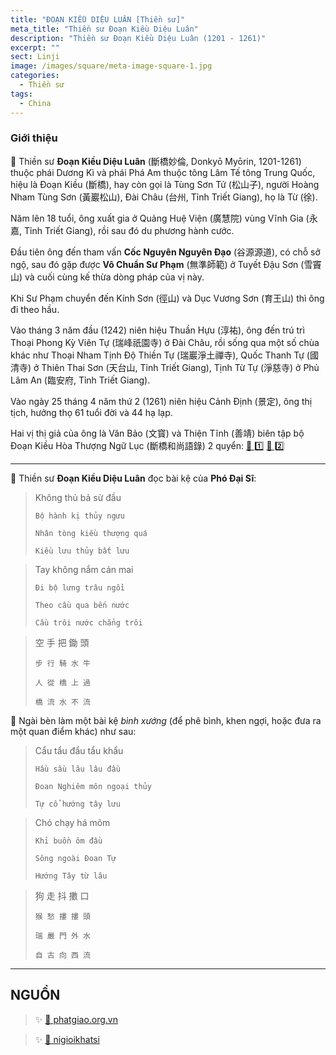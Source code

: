 ```yaml
---
title: "ĐOẠN KIỀU DIỆU LUÂN [Thiền sư]"
meta_title: "Thiền sư Đoạn Kiều Diệu Luân"
description: "Thiền sư Đoạn Kiều Diệu Luân (1201 - 1261)"
excerpt: ""
sect: Linji
image: /images/square/meta-image-square-1.jpg
categories:
  - Thiền sư
tags:
  - China
---
```


### Giới thiệu

🌸 Thiền sư **Đoạn Kiều Diệu Luân** (斷橋妙倫, Donkyō Myōrin, 1201-1261) thuộc phái Dương Kì và phái Phá Am thuộc tông Lâm Tế tông Trung Quốc, hiệu là Đoạn Kiều (斷橋), hay còn gọi là Tùng Sơn Tử (松山子), người Hoàng Nham Tùng Sơn (黃巖松山), Đài Châu (台州, Tỉnh Triết Giang), họ là Từ (徐).

Năm lên 18 tuổi, ông xuất gia ở Quảng Huệ Viện (廣慧院) vùng Vĩnh Gia (永嘉, Tỉnh Triết Giang), rồi sau đó du phương hành cước. 

Đầu tiên ông đến tham vấn **Cốc Nguyên Nguyên Đạo** (谷源源道), có chỗ sở ngộ, sau đó gặp được **Vô Chuẩn Sư Phạm** (無準師範) ở Tuyết Đậu Sơn (雪竇山) và cuối cùng kế thừa dòng pháp của vị này. 

Khi Sư Phạm chuyển đến Kính Sơn (徑山) và Dục Vương Sơn (育王山) thì ông đi theo hầu.

Vào tháng 3 năm đầu (1242) niên hiệu Thuần Hựu (淳祐), ông đến trú trì Thoại Phong Kỳ Viên Tự (瑞峰祇園寺) ở Đài Châu, rồi sống qua một số chùa khác như Thoại Nham Tịnh Độ Thiền Tự (瑞巖淨土禪寺), Quốc Thanh Tự (國清寺) ở Thiên Thai Sơn (天台山, Tỉnh Triết Giang), Tịnh Từ Tự (淨慈寺) ở Phủ Lâm An (臨安府, Tỉnh Triết Giang). 

Vào ngày 25 tháng 4 năm thứ 2 (1261) niên hiệu Cảnh Định (景定), ông thị tịch, hưởng thọ 61 tuổi đời và 44 hạ lạp. 

Hai vị thị giả của ông là Văn Bảo (文寳) và Thiện Tĩnh (善靖) biên tập bộ Đoạn Kiều Hòa Thượng Ngữ Lục (斷橋和尚語錄) 2 quyển:
<a href="https://www.rongmotamhon.net/xem-kinh_doan-kieu-dieu-luan-thien-su-ngu-luc-[%E6%96%B7%E6%A9%8B%E5%A6%99%E5%80%AB%E7%A6%AA%E5%B8%AB%E8%AA%9E%E9%8C%84]_qspptmgl_doi-chieu.html" target="_blank">🔗 1️⃣</a>
<a href="https://lienphathoi.org/xem-kinh_doan-kieu-dieu-luan-thien-su-ngu-luc-[%E6%96%B7%E6%A9%8B%E5%A6%99%E5%80%AB%E7%A6%AA%E5%B8%AB%E8%AA%9E%E9%8C%84]_qsppmgqk_doi-chieu.html" target="_blank">🔗 2️⃣</a>

***

🌸 Thiền sư **Đoạn Kiều Diệu Luân** đọc bài kệ của **Phó Đại Sĩ**:

<div className="markdown-columns-3">
  <blockquote>
    Không thủ bả sừ đầu

    Bộ hành kị thủy ngưu

    Nhân tòng kiều thượng quá

    Kiều lưu thủy bất lưu
  </blockquote>

  <blockquote>
    Tay không nắm cán mai

    Đi bộ lưng trâu ngồi

    Theo cầu qua bến nước

    Cầu trôi nước chẳng trôi
  </blockquote>
  <blockquote>
    空 手 把 鋤 頭

    步 行 騎 水 牛

    人 從 橋 上 過

    橋 流 水 不 流
  </blockquote>
</div>


🌸 Ngài bèn làm một bài kệ *bình xướng* (để phê bình, khen ngợi, hoặc đưa ra một quan điểm khác) như sau:

<div className="markdown-columns-3">
  <blockquote>
    Cẩu tẩu đẩu tẩu khẩu

    Hầu sầu lâu lâu đầu

    Đoan Nghiêm môn ngoại thủy

    Tự cổ hướng tây lưu
  </blockquote>

  <blockquote>
    Chó chạy há mõm

    Khỉ buồn ôm đầu

    Sông ngoài Đoan Tự

    Hướng Tây từ lâu
  </blockquote>
  <blockquote>
    狗 走 抖 擻 口

    猴 愁 摟 摟 頭

    瑞 嚴 門 外 水

    自 古 向 西 流
  </blockquote>
</div>

<hr class="blog-rule" />

## NGUỒN

> ✨ <a href="https://phatgiao.org.vn/tu-dien-phat-hoc-online/doan-kieu-dieu-luan-k3915.html" target="_blank">🔗 phatgiao.org.vn</a>

> ✨ <a href="https://nigioikhatsi.net/thien/van-hy-va-van-thu.html" target="_blank">🔗 nigioikhatsi</a>

